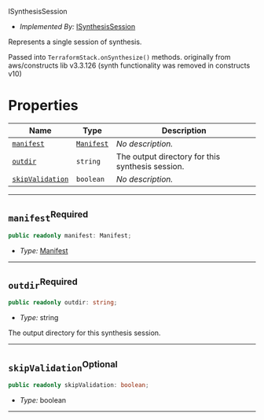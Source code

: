  ISynthesisSession <a name="ISynthesisSession" id="cdktf.ISynthesisSession"></a>

- *Implemented By:* <a href="#cdktf.ISynthesisSession">ISynthesisSession</a>

Represents a single session of synthesis.

Passed into `TerraformStack.onSynthesize()` methods.
originally from aws/constructs lib v3.3.126 (synth functionality was removed in constructs v10)


# Properties <a name="Properties" id="Properties"></a>

| **Name** | **Type** | **Description** |
| --- | --- | --- |
| <code><a href="#cdktf.ISynthesisSession.property.manifest">manifest</a></code> | <code><a href="#cdktf.Manifest">Manifest</a></code> | *No description.* |
| <code><a href="#cdktf.ISynthesisSession.property.outdir">outdir</a></code> | <code>string</code> | The output directory for this synthesis session. |
| <code><a href="#cdktf.ISynthesisSession.property.skipValidation">skipValidation</a></code> | <code>boolean</code> | *No description.* |

---

## `manifest`<sup>Required</sup> <a name="manifest" id="cdktf.ISynthesisSession.property.manifest"></a>

```typescript
public readonly manifest: Manifest;
```

- *Type:* <a href="#cdktf.Manifest">Manifest</a>

---

## `outdir`<sup>Required</sup> <a name="outdir" id="cdktf.ISynthesisSession.property.outdir"></a>

```typescript
public readonly outdir: string;
```

- *Type:* string

The output directory for this synthesis session.

---

## `skipValidation`<sup>Optional</sup> <a name="skipValidation" id="cdktf.ISynthesisSession.property.skipValidation"></a>

```typescript
public readonly skipValidation: boolean;
```

- *Type:* boolean

---
